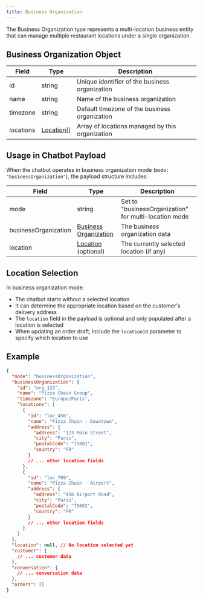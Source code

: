 ```yaml
---
title: Business Organization
---
```


The Business Organization type represents a multi-location business entity that can manage multiple restaurant locations under a single organization.

## Business Organization Object

| Field      | Type                                              | Description                                         |
| ---------- | ------------------------------------------------- | --------------------------------------------------- |
| id         | string                                            | Unique identifier of the business organization      |
| name       | string                                            | Name of the business organization                   |
| timezone   | string                                            | Default timezone of the business organization      |
| locations  | [Location](/chatbot/types/location/introduction)[] | Array of locations managed by this organization     |

## Usage in Chatbot Payload

When the chatbot operates in business organization mode (`mode: "businessOrganization"`), the payload structure includes:

| Field                | Type                                                     | Description                                                           |
| -------------------- | -------------------------------------------------------- | --------------------------------------------------------------------- |
| mode                 | string                                                   | Set to "businessOrganization" for multi-location mode                |
| businessOrganization | [Business Organization](#business-organization-object)   | The business organization data                                        |
| location             | [Location](/chatbot/types/location/introduction) (optional) | The currently selected location (if any)                            |

## Location Selection

In business organization mode:
- The chatbot starts without a selected location
- It can determine the appropriate location based on the customer's delivery address
- The `location` field in the payload is optional and only populated after a location is selected
- When updating an order draft, include the `locationId` parameter to specify which location to use

## Example

```json
{
  "mode": "businessOrganization",
  "businessOrganization": {
    "id": "org_123",
    "name": "Pizza Chain Group",
    "timezone": "Europe/Paris",
    "locations": [
      {
        "id": "loc_456",
        "name": "Pizza Chain - Downtown",
        "address": {
          "address": "123 Main Street",
          "city": "Paris",
          "postalCode": "75001",
          "country": "FR"
        }
        // ... other location fields
      },
      {
        "id": "loc_789",
        "name": "Pizza Chain - Airport",
        "address": {
          "address": "456 Airport Road",
          "city": "Paris",
          "postalCode": "75002",
          "country": "FR"
        }
        // ... other location fields
      }
    ]
  },
  "location": null, // No location selected yet
  "customer": {
    // ... customer data
  },
  "conversation": {
    // ... conversation data
  },
  "orders": []
}
```